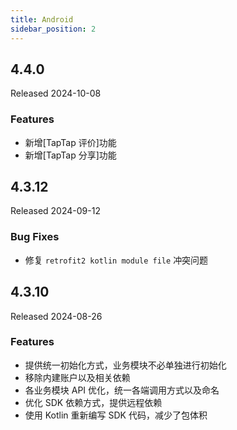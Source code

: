 ```yaml
---
title: Android
sidebar_position: 2
---
```


<h2> 4.4.0 </h2>

Released 2024-10-08

<h3> Features </h3>

- 新增[TapTap 评价]功能
- 新增[TapTap 分享]功能

<h2> 4.3.12 </h2>

Released 2024-09-12

<h3> Bug Fixes </h3>

- 修复 `retrofit2 kotlin module file` 冲突问题


<h2> 4.3.10 </h2>

Released 2024-08-26

<h3> Features </h3>

- 提供统一初始化方式，业务模块不必单独进行初始化
- 移除内建账户以及相关依赖
- 各业务模块 API 优化，统一各端调用方式以及命名
- 优化 SDK 依赖方式，提供远程依赖
- 使用 Kotlin 重新编写 SDK 代码，减少了包体积


